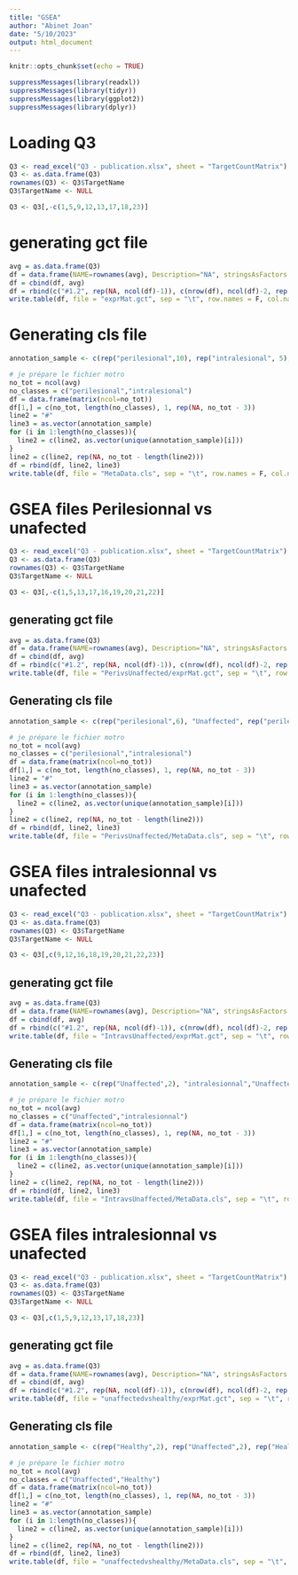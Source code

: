 ```yaml
---
title: "GSEA"
author: "Abinet Joan"
date: "5/10/2023"
output: html_document
---
```


```r
knitr::opts_chunk$set(echo = TRUE)
```


```r
suppressMessages(library(readxl))
suppressMessages(library(tidyr))
suppressMessages(library(ggplot2))
suppressMessages(library(dplyr))
```


# Loading Q3
```r
Q3 <- read_excel("Q3 - publication.xlsx", sheet = "TargetCountMatrix")
Q3 <- as.data.frame(Q3)
rownames(Q3) <- Q3$TargetName
Q3$TargetName <- NULL

Q3 <- Q3[,-c(1,5,9,12,13,17,18,23)]
```


# generating gct file
```r
avg = as.data.frame(Q3)
df = data.frame(NAME=rownames(avg), Description="NA", stringsAsFactors = F)
df = cbind(df, avg)
df = rbind(c("#1.2", rep(NA, ncol(df)-1)), c(nrow(df), ncol(df)-2, rep(NA, ncol(df)-2)), colnames(df), df)
write.table(df, file = "exprMat.gct", sep = "\t", row.names = F, col.names = F, na = "", quote = F)
```


# Generating cls file
```r
annotation_sample <- c(rep("perilesional",10), rep("intralesional", 5), "perilesional")

# je prépare le fichier motro
no_tot = ncol(avg)
no_classes = c("perilesional","intralesional")
df = data.frame(matrix(ncol=no_tot))
df[1,] = c(no_tot, length(no_classes), 1, rep(NA, no_tot - 3))
line2 = "#"
line3 = as.vector(annotation_sample)
for (i in 1:length(no_classes)){
  line2 = c(line2, as.vector(unique(annotation_sample)[i]))
}
line2 = c(line2, rep(NA, no_tot - length(line2)))
df = rbind(df, line2, line3)
write.table(df, file = "MetaData.cls", sep = "\t", row.names = F, col.names = F, na = "", quote = F)
```

# GSEA files Perilesionnal vs unafected
```r
Q3 <- read_excel("Q3 - publication.xlsx", sheet = "TargetCountMatrix")
Q3 <- as.data.frame(Q3)
rownames(Q3) <- Q3$TargetName
Q3$TargetName <- NULL

Q3 <- Q3[,-c(1,5,13,17,16,19,20,21,22)]
```

## generating gct file
```r
avg = as.data.frame(Q3)
df = data.frame(NAME=rownames(avg), Description="NA", stringsAsFactors = F)
df = cbind(df, avg)
df = rbind(c("#1.2", rep(NA, ncol(df)-1)), c(nrow(df), ncol(df)-2, rep(NA, ncol(df)-2)), colnames(df), df)
write.table(df, file = "PerivsUnaffected/exprMat.gct", sep = "\t", row.names = F, col.names = F, na = "", quote = F)
```

## Generating cls file
```r
annotation_sample <- c(rep("perilesional",6), "Unaffected", rep("perilesional",2),"Unaffected", rep("perilesional",2), rep("Unaffected",2), "perilesional")

# je prépare le fichier motro
no_tot = ncol(avg)
no_classes = c("perilesional","intralesional")
df = data.frame(matrix(ncol=no_tot))
df[1,] = c(no_tot, length(no_classes), 1, rep(NA, no_tot - 3))
line2 = "#"
line3 = as.vector(annotation_sample)
for (i in 1:length(no_classes)){
  line2 = c(line2, as.vector(unique(annotation_sample)[i]))
}
line2 = c(line2, rep(NA, no_tot - length(line2)))
df = rbind(df, line2, line3)
write.table(df, file = "PerivsUnaffected/MetaData.cls", sep = "\t", row.names = F, col.names = F, na = "", quote = F)
```



# GSEA files intralesionnal vs unafected
```r
Q3 <- read_excel("Q3 - publication.xlsx", sheet = "TargetCountMatrix")
Q3 <- as.data.frame(Q3)
rownames(Q3) <- Q3$TargetName
Q3$TargetName <- NULL

Q3 <- Q3[,c(9,12,16,18,19,20,21,22,23)]
```

## generating gct file
```r
avg = as.data.frame(Q3)
df = data.frame(NAME=rownames(avg), Description="NA", stringsAsFactors = F)
df = cbind(df, avg)
df = rbind(c("#1.2", rep(NA, ncol(df)-1)), c(nrow(df), ncol(df)-2, rep(NA, ncol(df)-2)), colnames(df), df)
write.table(df, file = "IntravsUnaffected/exprMat.gct", sep = "\t", row.names = F, col.names = F, na = "", quote = F)
```

## Generating cls file
```r
annotation_sample <- c(rep("Unaffected",2), "intralesionnal","Unaffected", rep("intralesionnal",4), "Unaffected")

# je prépare le fichier motro
no_tot = ncol(avg)
no_classes = c("Unaffected","intralesionnal")
df = data.frame(matrix(ncol=no_tot))
df[1,] = c(no_tot, length(no_classes), 1, rep(NA, no_tot - 3))
line2 = "#"
line3 = as.vector(annotation_sample)
for (i in 1:length(no_classes)){
  line2 = c(line2, as.vector(unique(annotation_sample)[i]))
}
line2 = c(line2, rep(NA, no_tot - length(line2)))
df = rbind(df, line2, line3)
write.table(df, file = "IntravsUnaffected/MetaData.cls", sep = "\t", row.names = F, col.names = F, na = "", quote = F)
```


# GSEA files intralesionnal vs unafected
```r
Q3 <- read_excel("Q3 - publication.xlsx", sheet = "TargetCountMatrix")
Q3 <- as.data.frame(Q3)
rownames(Q3) <- Q3$TargetName
Q3$TargetName <- NULL

Q3 <- Q3[,c(1,5,9,12,13,17,18,23)]
```

## generating gct file
```r
avg = as.data.frame(Q3)
df = data.frame(NAME=rownames(avg), Description="NA", stringsAsFactors = F)
df = cbind(df, avg)
df = rbind(c("#1.2", rep(NA, ncol(df)-1)), c(nrow(df), ncol(df)-2, rep(NA, ncol(df)-2)), colnames(df), df)
write.table(df, file = "unaffectedvshealthy/exprMat.gct", sep = "\t", row.names = F, col.names = F, na = "", quote = F)
```

## Generating cls file
```r
annotation_sample <- c(rep("Healthy",2), rep("Unaffected",2), rep("Healthy",2), rep("Unaffected",2))

# je prépare le fichier motro
no_tot = ncol(avg)
no_classes = c("Unaffected","Healthy")
df = data.frame(matrix(ncol=no_tot))
df[1,] = c(no_tot, length(no_classes), 1, rep(NA, no_tot - 3))
line2 = "#"
line3 = as.vector(annotation_sample)
for (i in 1:length(no_classes)){
  line2 = c(line2, as.vector(unique(annotation_sample)[i]))
}
line2 = c(line2, rep(NA, no_tot - length(line2)))
df = rbind(df, line2, line3)
write.table(df, file = "unaffectedvshealthy/MetaData.cls", sep = "\t", row.names = F, col.names = F, na = "", quote = F)
```
